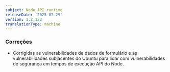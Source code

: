 ```yaml
---
subject: Node API runtime
releaseDate: '2025-07-29'
version: 1.2.122
translationType: machine
---
```


### Correções

* Corrigidas as vulnerabilidades de dados de formulário e as vulnerabilidades subjacentes do Ubuntu para lidar com vulnerabilidades de segurança em tempos de execução API do Node.